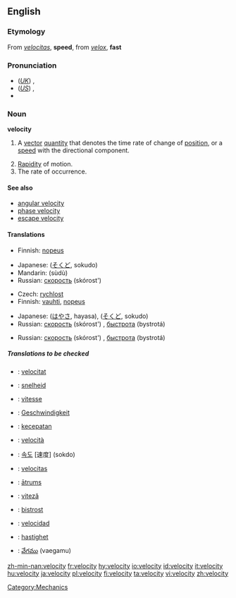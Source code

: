 {{wikipedia|dab=velocity (disambiguation)|velocity}}
==English==

===Etymology===
From {{L.}} ''[[velocitas]]'', '''speed''', from ''[[velox]]'', '''fast'''

===Pronunciation===
*(''[[Received Pronunciation|UK]]'') {{IPA|/vəˈlɒsəti/}}, {{SAMPA|/v@"lQs@ti/}}
*(''[[General American|US]]'') {{IPA|/vəˈlɑsəti/}}, {{SAMPA|/v@"lAs@ti/}}
*{{audio|en-us-velocity.ogg|Audio (US)}}

===Noun===
{{wikipedia}}
'''velocity'''

# {{physics}} A [[vector]] [[quantity]] that denotes the time rate of change of [[position]], or a [[speed]] with the directional component.
# [[rapidity|Rapidity]] of motion.
# The rate of occurrence.

====See also====
*[[angular velocity]]
*[[phase velocity]]
*[[escape velocity]]

====Translations====
{{rfc-level|Translations at L4+ not in L3 POS section (AutoFormat would have corrected level of Related terms)}}
{{trans-top|vector quantity}}
*Finnish: [[nopeus]]
{{trans-mid}}
*Japanese: {{JAchar|[[速度]]}} ([[そくど]], sokudo)
*Mandarin: {{ZHchar|[[速度]]}} (sùdù)
*Russian: [[скорость]] (skórost') {{f}}
{{trans-bottom}}

{{trans-top|rapidity of motion}}
*Czech: [[rychlost]] {{f}}
*Finnish: [[vauhti]], [[nopeus]]
{{trans-mid}}
*Japanese: {{JAchar|[[速さ]]}} ([[はやさ]], hayasa), {{JAchar|[[速度]]}} ([[そくど]], sokudo)
*Russian: [[скорость]] (skórost') {{f}}, [[быстрота]] (bystrotá) {{f}}
{{trans-bottom}}

{{trans-top|the rate of occurrence}}
{{trans-mid}}
*Russian: [[скорость]] (skórost') {{f}}, [[быстрота]] (bystrotá) {{f}}
{{trans-bottom}}

=====Translations to be checked=====
{{checktrans}}
*{{ttbc|Catalan}}: [[velocitat]] {{f}}
*{{ttbc|Dutch}}: [[snelheid]] {{f}}
*{{ttbc|French}}: [[vitesse]] {{f}}
*{{ttbc|German}}: [[Geschwindigkeit]] {{f}}
*{{ttbc|Indonesian}}: [[cepat|kecepatan]]
*{{ttbc|Italian}}: [[velocità]] {{f}}
*{{ttbc|Korean}}: [[속도]] [速度] (sokdo)
*{{ttbc|Latin}}: [[velocitas]] {{f}}
*{{ttbc|Latvian}}: [[ātrums]] {{m}}
*{{ttbc|Romanian}}: [[viteză]] {{f}}
*{{ttbc|Slovio}}: [[bistrost]]
*{{ttbc|Spanish}}: [[velocidad]] {{f}}
*{{ttbc|Swedish}}: [[hastighet]]
*{{ttbc|Telugu}}: [[వేగము]] (vaegamu)

[[Category:Mechanics]]

[[zh-min-nan:velocity]]
[[fr:velocity]]
[[hy:velocity]]
[[io:velocity]]
[[id:velocity]]
[[it:velocity]]
[[hu:velocity]]
[[ja:velocity]]
[[pl:velocity]]
[[fi:velocity]]
[[ta:velocity]]
[[vi:velocity]]
[[zh:velocity]]